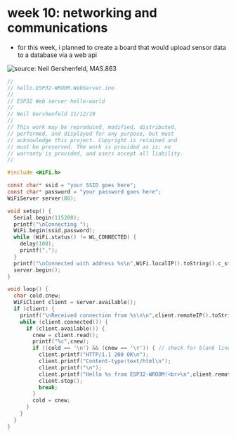 # week 10: networking and communications

- for this week, i planned to create a board that would upload sensor data to a database via a web api

![source: Neil Gershenfeld, MAS.863](./hello.ESP32-WROOM.png)

```c
//
// hello.ESP32-WROOM.WebServer.ino
//
// ESP32 Web server hello-world
//
// Neil Gershenfeld 11/12/19
//
// This work may be reproduced, modified, distributed,
// performed, and displayed for any purpose, but must
// acknowledge this project. Copyright is retained and
// must be preserved. The work is provided as is; no
// warranty is provided, and users accept all liability.
//

#include <WiFi.h>

const char* ssid = "your SSID goes here";
const char* password = "your password goes here";
WiFiServer server(80);

void setup() {
  Serial.begin(115200);
  printf("\nConnecting ");
  WiFi.begin(ssid,password);
  while (WiFi.status() != WL_CONNECTED) {
    delay(100);
    printf(".");
  }
  printf("\nConnected with address %s\n",WiFi.localIP().toString().c_str());
  server.begin();
}

void loop() {
  char cold,cnew;
  WiFiClient client = server.available();
  if (client) {
    printf("\nReceived connection from %s\n\n",client.remoteIP().toString().c_str());
    while (client.connected()) {
      if (client.available()) {
        cnew = client.read();
        printf("%c",cnew);
        if ((cold == '\n') && (cnew == '\r')) { // check for blank line at end of request
          client.printf("HTTP/1.1 200 OK\n");
          client.printf("Content-type:text/html\n");
          client.printf("\n");
          client.printf("Hello %s from ESP32-WROOM!<br>\n",client.remoteIP().toString().c_str());
          client.stop();
          break;
        }
        cold = cnew;
      }
    }
  }
}
```
